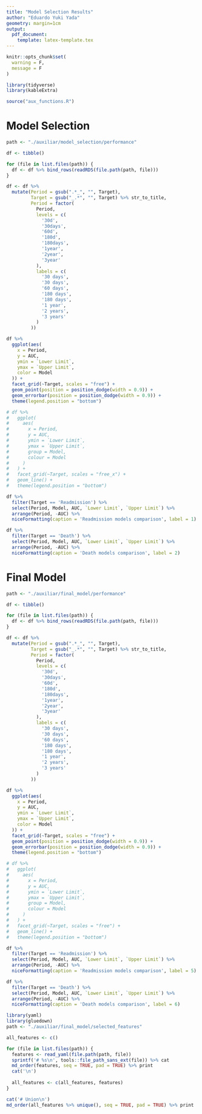 ```yaml
---
title: "Model Selection Results"
author: "Eduardo Yuki Yada"
geometry: margin=1cm
output: 
  pdf_document:
    template: latex-template.tex
---
```


```r
knitr::opts_chunk$set(
  warning = F,
  message = F
)
```

```r
library(tidyverse)
library(kableExtra)

source("aux_functions.R")
```

# Model Selection

```r
path <- "./auxiliar/model_selection/performance"

df <- tibble()

for (file in list.files(path)) {
  df <- df %>% bind_rows(readRDS(file.path(path, file)))
}

df <- df %>%
  mutate(Period = gsub(".*_", "", Target),
         Target = gsub("_.*", "", Target) %>% str_to_title,
         Period = factor(
           Period,
           levels = c(
             '30d',
             '30days',
             '60d',
             '180d',
             '180days',
             '1year',
             '2year',
             '3year'
           ),
           labels = c(
             '30 days',
             '30 days',
             '60 days',
             '180 days',
             '180 days',
             '1 year',
             '2 years',
             '3 years'
           )
         ))

df %>%
  ggplot(aes(
    x = Period,
    y = AUC,
    ymin = `Lower Limit`,
    ymax = `Upper Limit`,
    color = Model
  )) +
  facet_grid(~Target, scales = "free") + 
  geom_point(position = position_dodge(width = 0.9)) +
  geom_errorbar(position = position_dodge(width = 0.9)) +
  theme(legend.position = "bottom")

# df %>%
#   ggplot(
#     aes(
#       x = Period,
#       y = AUC,
#       ymin = `Lower Limit`,
#       ymax = `Upper Limit`,
#       group = Model,
#       colour = Model
#     )
#   ) +
#   facet_grid(~Target, scales = "free_x") + 
#   geom_line() + 
#   theme(legend.position = "bottom")

df %>%
  filter(Target == 'Readmission') %>%
  select(Period, Model, AUC, `Lower Limit`, `Upper Limit`) %>%
  arrange(Period, -AUC) %>%
  niceFormatting(caption = 'Readmission models comparison', label = 1)

df %>%
  filter(Target == 'Death') %>%
  select(Period, Model, AUC, `Lower Limit`, `Upper Limit`) %>%
  arrange(Period, -AUC) %>%
  niceFormatting(caption = 'Death models comparison', label = 2)
```

# Final Model

```r
path <- "./auxiliar/final_model/performance"

df <- tibble()

for (file in list.files(path)) {
  df <- df %>% bind_rows(readRDS(file.path(path, file)))
}

df <- df %>%
  mutate(Period = gsub(".*_", "", Target),
         Target = gsub("_.*", "", Target) %>% str_to_title,
         Period = factor(
           Period,
           levels = c(
             '30d',
             '30days',
             '60d',
             '180d',
             '180days',
             '1year',
             '2year',
             '3year'
           ),
           labels = c(
             '30 days',
             '30 days',
             '60 days',
             '180 days',
             '180 days',
             '1 year',
             '2 years',
             '3 years'
           )
         ))

df %>%
  ggplot(aes(
    x = Period,
    y = AUC,
    ymin = `Lower Limit`,
    ymax = `Upper Limit`,
    color = Model
  )) +
  facet_grid(~Target, scales = "free") + 
  geom_point(position = position_dodge(width = 0.9)) +
  geom_errorbar(position = position_dodge(width = 0.9)) +
  theme(legend.position = "bottom")

# df %>%
#   ggplot(
#     aes(
#       x = Period,
#       y = AUC,
#       ymin = `Lower Limit`,
#       ymax = `Upper Limit`,
#       group = Model,
#       colour = Model
#     )
#   ) +
#   facet_grid(~Target, scales = "free") + 
#   geom_line() + 
#   theme(legend.position = "bottom")

df %>%
  filter(Target == 'Readmission') %>%
  select(Period, Model, AUC, `Lower Limit`, `Upper Limit`) %>%
  arrange(Period, -AUC) %>%
  niceFormatting(caption = 'Readmission models comparison', label = 5)

df %>%
  filter(Target == 'Death') %>%
  select(Period, Model, AUC, `Lower Limit`, `Upper Limit`) %>%
  arrange(Period, -AUC) %>%
  niceFormatting(caption = 'Death models comparison', label = 6)
```

```r
library(yaml)
library(gluedown)
path <- "./auxiliar/final_model/selected_features"

all_features <- c()

for (file in list.files(path)) {
  features <- read_yaml(file.path(path, file))
  sprintf('# %s\n', tools::file_path_sans_ext(file)) %>% cat
  md_order(features, seq = TRUE, pad = TRUE) %>% print
  cat('\n')
  
  all_features <- c(all_features, features)
}

cat('# Union\n')
md_order(all_features %>% unique(), seq = TRUE, pad = TRUE) %>% print
```
